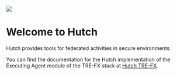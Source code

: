 ![](/images/hutch-logo-colour.svg)

# Welcome to Hutch 
Hutch provides tools for federated activities in secure environments.

You can find the documentation for the Hutch implementation of the Executing Agent module of the TRE-FX stack at [Hutch TRE-FX](https://health-informatics-uon.github.io/hutch-trefx/).

